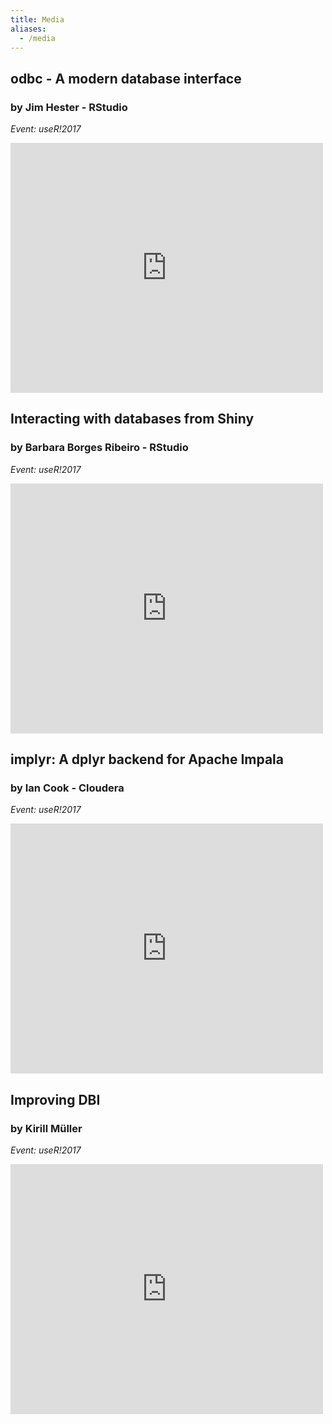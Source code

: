 ```yaml
---
title: Media
aliases:
  - /media
---
```


## odbc - A modern database interface
### by Jim Hester - RStudio

*Event: useR!2017*


<div>
<iframe src="https://channel9.msdn.com/Events/useR-international-R-User-conferences/useR-International-R-User-2017-Conference/odbc-A-modern-database-interface/player" width="500" height="400" allowFullScreen frameBorder="0"></iframe></iframe>
</div>


## Interacting with databases from Shiny 
### by Barbara Borges Ribeiro - RStudio

*Event: useR!2017*


<div>
  <iframe src="https://channel9.msdn.com/Events/useR-international-R-User-conferences/useR-International-R-User-2017-Conference/Interacting-with-databases-from-Shiny/player" width="500" height="400" allowFullScreen frameBorder="0"></iframe>
</div>

## implyr: A dplyr backend for Apache Impala
### by Ian Cook - Cloudera

*Event: useR!2017*


<div>
  <iframe src="https://channel9.msdn.com/Events/useR-international-R-User-conferences/useR-International-R-User-2017-Conference/implyr-A-dplyr-Backend-for-a-Apache-Impala/player" width="500" height="400" allowFullScreen frameBorder="0"></iframe>
</div>

## Improving DBI
### by Kirill Müller

*Event: useR!2017*

<div>
<iframe src="https://channel9.msdn.com/Events/useR-international-R-User-conferences/useR-International-R-User-2017-Conference/Improving-DBI/player" width="500" height="400" allowFullScreen frameBorder="0"></iframe>
</div>

